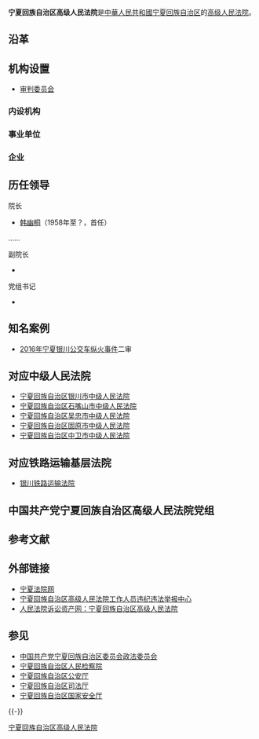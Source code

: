 {{Expand|time=2013-02-15}}
{{Infobox PRCG
|机构名称=宁夏回族自治区高级人民法院
|标志1=National Emblem of the People's Republic of China.svg
|职位1=院长
|人员1=[[沙闻麟|沙闻麟]]
|衔级1=[[二级大法官|二级大法官]]
|上诉法院=[[中华人民共和国最高人民法院|中华人民共和国最高人民法院]]
|业务上级机构=[[中华人民共和国最高人民法院|中华人民共和国最高人民法院]]
|组织上级机构=[[宁夏回族自治区人民代表大会|宁夏回族自治区人民代表大会]]<br>[[宁夏回族自治区人民代表大会常务委员会|宁夏回族自治区人民代表大会常务委员会]]
|中共上级=[[中国共产党宁夏回族自治区委员会|中国共产党宁夏回族自治区委员会]]
|中共本级=中国共产党宁夏回族自治区高级人民法院党组
|机构类型=[[高级人民法院|高级人民法院]]
|行政级别=副省级
|授权法源=[[中华人民共和国宪法|中华人民共和国宪法]]
|组织法规=[[中华人民共和国人民法院组织法|中华人民共和国人民法院组织法]]
|地址1=[[宁夏回族自治区|宁夏回族自治区]][[银川市|银川市]][[兴庆区|兴庆区]]北京东路149号
|网站=宁夏法院网
|网址=http://www.nxfy.gov.cn/ 
|成立时间=
|时期1=
|机构1=
}}

'''宁夏回族自治区高级人民法院'''是[[中華人民共和國|中華人民共和國]][[宁夏回族自治区|宁夏回族自治区]]的[[高级人民法院|高级人民法院]]。

==沿革==

==机构设置==
*[[审判委员会|审判委员会]]
===内设机构===
===事业单位===
===企业===

==历任领导==
{{col-begin}}
{{col-2}}

;院长
*[[韩幽桐|韩幽桐]]（1958年至？，首任）
……

;副院长
*
{{col-2}}
; 党组书记
*
{{col-end}}

==知名案例==
*[[2016年宁夏银川公交车纵火事件|2016年宁夏银川公交车纵火事件]]二审

==对应中级人民法院==
*[[宁夏回族自治区银川市中级人民法院|宁夏回族自治区银川市中级人民法院]]
*[[宁夏回族自治区石嘴山市中级人民法院|宁夏回族自治区石嘴山市中级人民法院]]
*[[宁夏回族自治区吴忠市中级人民法院|宁夏回族自治区吴忠市中级人民法院]]
*[[宁夏回族自治区固原市中级人民法院|宁夏回族自治区固原市中级人民法院]]
*[[宁夏回族自治区中卫市中级人民法院|宁夏回族自治区中卫市中级人民法院]]

==对应铁路运输基层法院==
*[[银川铁路运输法院|银川铁路运输法院]]

==中国共产党宁夏回族自治区高级人民法院党组==

== 参考文献 ==
{{Reflist}}

== 外部链接 == 
* [http://www.nxfy.gov.cn/ 宁夏法院网]{{Wayback|url=http://www.nxfy.gov.cn/ |date=20100528124105 }} 
*[http://jubao.court.gov.cn/nxa 宁夏回族自治区高级人民法院工作人员违纪违法举报中心]{{Wayback|url=http://jubao.court.gov.cn/nxa |date=20170415201006 }}
*[https://web.archive.org/web/20170415104102/http://www.rmfysszc.gov.cn/statichtml/rm_sindex/13921/rm_sindex.shtml 人民法院诉讼资产网：宁夏回族自治区高级人民法院]

== 参见 ==
*[[中国共产党宁夏回族自治区委员会政法委员会|中国共产党宁夏回族自治区委员会政法委员会]]
*[[宁夏回族自治区人民检察院|宁夏回族自治区人民检察院]]
*[[宁夏回族自治区公安厅|宁夏回族自治区公安厅]]
*[[宁夏回族自治区司法厅|宁夏回族自治区司法厅]]
*[[宁夏回族自治区国家安全厅|宁夏回族自治区国家安全厅]]

{{-}}
{{中华人民共和国各省级行政区|审判机关}}
{{中华人民共和国法院|地}}
[[Category:宁夏回族自治区高级人民法院|]]